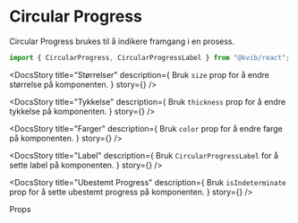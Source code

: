 
<Meta of={CircularProgressStories} />

<DocsContainer>

# Circular Progress

Circular Progress brukes til å indikere framgang i en prosess.

```jsx
import { CircularProgress, CircularProgressLabel } from "@kvib/react";
```

<Feedback component="CircularProgess" />

<DocsStory
  title="Størrelser"
  description={
    <Text>
      Bruk <code>size</code> prop for å endre størrelse på komponenten.
    </Text>
  }
  story={<Canvas of={CircularProgressStories.CircularProgressSizes} sourceState="hidden" />}
/>

<DocsStory
  title="Tykkelse"
  description={
    <Text>
      Bruk <code>thickness</code> prop for å endre tykkelse på komponenten.
    </Text>
  }
  story={<Canvas of={CircularProgressStories.CircularProgressThickness} sourceState="hidden" />}
/>

<DocsStory
  title="Farger"
  description={
    <Text>
      Bruk <code>color</code> prop for å endre farge på komponenten.
    </Text>
  }
  story={<Canvas of={CircularProgressStories.CircularProgressColors} sourceState="hidden" />}
/>

<DocsStory
  title="Label"
  description={
    <Text>
      Bruk <code>CircularProgressLabel</code> for å sette label på komponenten.
    </Text>
  }
  story={<Canvas of={CircularProgressStories.CircularProgressLabel} sourceState="hidden" />}
/>

<DocsStory
  title="Ubestemt Progress"
  description={
    <Text>
      Bruk <code>isIndeterminate</code> prop for å sette ubestemt progress på komponenten.
    </Text>
  }
  story={<Canvas of={CircularProgressStories.CircularProgressIndeterminate} sourceState="hidden" />}
/>

<DocsHeading light>Props</DocsHeading>
<Canvas of={CircularProgressStories.Preview} />
<Controls of={CircularProgressStories.Preview} />

</DocsContainer>
